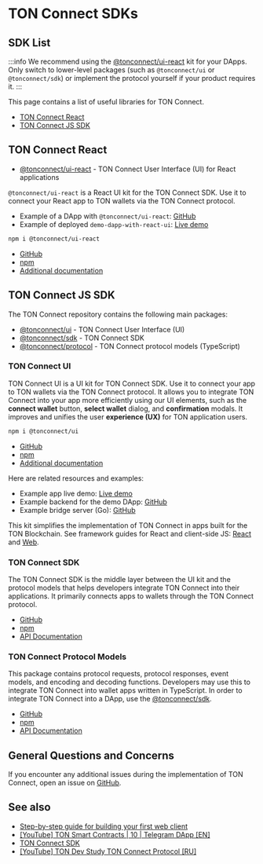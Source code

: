 
# TON Connect SDKs

## SDK List

:::info
We recommend using the [@tonconnect/ui-react](https://github.com/ton-connect/sdk/tree/main/packages/ui-react) kit for your DApps. Only switch to lower-level packages (such as `@tonconnect/ui` or `@tonconnect/sdk`) or implement the protocol yourself if your product requires it.
:::

This page contains a list of useful libraries for TON Connect.

- [TON Connect React](/v3/guidelines/ton-connect/guidelines/developers#ton-connect-react)
- [TON Connect JS SDK](/v3/guidelines/ton-connect/guidelines/developers#ton-connect-js-sdk)

## TON Connect React

- [@tonconnect/ui-react](https://github.com/ton-connect/sdk/tree/main/packages/ui-react) - TON Connect User Interface (UI) for React applications

`@tonconnect/ui-react` is a React UI kit for the TON Connect SDK. Use it to connect your React app to TON wallets via the TON Connect protocol.

- Example of a DApp with `@tonconnect/ui-react`: [GitHub](https://github.com/ton-connect/demo-dapp-with-react-ui)
- Example of deployed `demo-dapp-with-react-ui`: [Live demo](https://ton-connect.github.io/demo-dapp-with-react-ui/)

```bash npm2yarn
npm i @tonconnect/ui-react
```

- [GitHub](https://github.com/ton-connect/sdk/tree/main/packages/ui-react)
- [npm](https://www.npmjs.com/package/@tonconnect/ui-react)
- [Additional documentation](https://ton-connect.github.io/sdk/modules/_tonconnect_ui-react.html)

## TON Connect JS SDK

The TON Connect repository contains the following main packages:

- [@tonconnect/ui](/v3/guidelines/ton-connect/guidelines/developers#ton-connect-ui) - TON Connect User Interface (UI)
- [@tonconnect/sdk](/v3/guidelines/ton-connect/guidelines/developers#ton-connect-sdk) - TON Connect SDK
- [@tonconnect/protocol](/v3/guidelines/ton-connect/guidelines/developers#ton-connect-protocol-models) - TON Connect protocol models (TypeScript)

### TON Connect UI

TON Connect UI is a UI kit for TON Connect SDK. Use it to connect your app to TON wallets via the TON Connect protocol. It allows you to integrate TON Connect into your app more efficiently using our UI elements, such as the **connect wallet** button, **select wallet** dialog, and **confirmation** modals. It improves and unifies the user **experience (UX)** for TON application users.

```bash npm2yarn
npm i @tonconnect/ui
```

- [GitHub](https://github.com/ton-connect/sdk/tree/main/packages/ui)
- [npm](https://www.npmjs.com/package/@tonconnect/ui)
- [Additional documentation](https://ton-connect.github.io/sdk/modules/_tonconnect_ui.html)

Here are related resources and examples:

- Example app live demo: [Live demo](https://ton-connect.github.io/demo-dapp/)
- Example backend for the demo DApp: [GitHub](https://github.com/ton-connect/demo-dapp-backend)
- Example bridge server (Go): [GitHub](https://github.com/ton-connect/bridge)

This kit simplifies the implementation of TON Connect in apps built for the TON Blockchain. See framework guides for React and client-side JS: [React](/v3/guidelines/ton-connect/frameworks/react) and [Web](/v3/guidelines/ton-connect/frameworks/web).

### TON Connect SDK

The TON Connect SDK is the middle layer between the UI kit and the protocol models that helps developers integrate TON Connect into their applications. It primarily connects apps to wallets through the TON Connect protocol.


- [GitHub](https://github.com/ton-connect/sdk/tree/main/packages/sdk)
- [npm](https://www.npmjs.com/package/@tonconnect/sdk)
- [API Documentation](https://ton-connect.github.io/sdk/modules/_tonconnect_sdk.html)

### TON Connect Protocol Models

This package contains protocol requests, protocol responses, event models, and encoding and decoding functions. Developers may use this to integrate TON Connect into wallet apps written in TypeScript. In order to integrate TON Connect into a DApp, use the [@tonconnect/sdk](https://www.npmjs.com/package/@tonconnect/sdk).

- [GitHub](https://github.com/ton-connect/sdk/tree/main/packages/protocol)
- [npm](https://www.npmjs.com/package/@tonconnect/protocol)
- [API Documentation](https://ton-connect.github.io/sdk/modules/_tonconnect_protocol.html)

## General Questions and Concerns

If you encounter any additional issues during the implementation of TON Connect, open an issue on [GitHub](https://github.com/ton-connect/sdk/issues).

## See also

- [Step-by-step guide for building your first web client](https://helloworld.tonstudio.io/03-client/)
- [[YouTube] TON Smart Contracts | 10 | Telegram DApp [EN]](https://www.youtube.com/watch?v=D6t3eZPdgAU&t=254s&ab_channel=AlefmanVladimir%5BEN%5D)
- [TON Connect SDK](https://github.com/ton-connect/sdk/tree/main/packages/sdk)
- [[YouTube] TON Dev Study TON Connect Protocol [RU]](https://www.youtube.com/playlist?list=PLyDBPwv9EPsCJ226xS5_dKmXXxWx1CKz_)

<Feedback />

